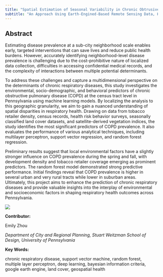 ```yaml
---
title: "Spatial Estimation of Seasonal Variability in Chronic Obtrusive Pulmonary Disease Prevalence Based on Geospatial Machine Learning Procedures"
subtitle: "An Approach Using Earth-Engined-Based Remote Sensing Data, Health Risks Behavior, and Socio-Demographic Variables Across Census Tracts in Pennsylvania"
---
```


## Abstract

Estimating disease prevalence at a sub-city neighborhood scale enables early, targeted interventions that can save lives and reduce public health burdens. 
However, accurately identifying neighborhood-level disease prevalence is challenging due to the cost-prohibitive nature of localized data collection, difficulties in accessing confidential medical records, and the complexity of interactions between multiple potential determinants.

To address these challenges and capture a multidimensional perspective on the determinants of chronic respiratory diseases, this study investigates the environmental, socio-demographic, and behavioral predictors of chronic obstructive pulmonary disease (COPD) at the census tract level in Pennsylvania using machine learning models. 
By localizing the analysis to this geographic granularity, we aim to gain a nuanced understanding of spatial disparities in respiratory health.
Drawing on data from tobacco retailer density, census records, health risk behavior surveys, seasonally classified land cover datasets, and satellite-derived vegetation indices, the study identifies the most significant predictors of COPD prevalence. It also evaluates the performance of various analytical techniques, including multilayer perceptron, support vector regression, and random forest regression.

Preliminary results suggest that local environmental factors have a slightly stronger influence on COPD prevalence during the spring and fall, with development density and tobacco retailer coverage emerging as prominent predictors. The random forest model demonstrated strong predictive performance. Initial findings reveal that COPD prevalence is higher in several urban and very rural tracts while lower in suburban areas.
Ultimately, this project aims to enhance the prediction of chronic respiratory diseases and provide valuable insights into the interplay of environmental and socioeconomic factors in shaping respiratory health outcomes across Pennsylvania.

![](assets/PA-COPD.png)

**Contributor:**

Emily Zhou

*Department of City and Regional Planning, Stuart Weitzman School of Design, University of Pennsylvania*

**Key Words:**

chronic respiratory disease, support vector machine, random forest, multiple layer perceptron, deep learning, bayesian information criteria, google earth engine, land cover, geospatial health